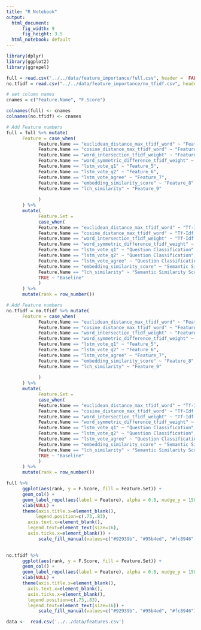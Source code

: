 ```yaml
---
title: "R Notebook"
output:
  html_document: 
      fig_width: 9
      fig_height: 3.5
  html_notebook: default
---
```


```R
library(dplyr)
library(ggplot2)
library(ggrepel)
```

```R
full = read.csv("../../data/feature_importance/full.csv", header =  FALSE)
no.tfidf = read.csv("../../data/feature_importance/no_tfidf.csv", header =  FALSE)
```
```R
# set column names
cnames = c("Feature.Name", "F.Score")

colnames(full) <- cnames
colnames(no.tfidf) <- cnames
```

```R
# Add Feature numbers
full = full %>% mutate(
      Feature = case_when(
            Feature.Name == "euclidean_distance_max_tfidf_word" ~ "Feature_1", 
            Feature.Name == "cosine_distance_max_tfidf_word" ~ "Feature_2",
            Feature.Name == "word_intersection_tfidf_weight" ~ "Feature_3",
            Feature.Name == "word_symmetric_difference_tfidf_weight" ~ "Feature_4",
            Feature.Name == "lstm_vote_q1" ~ "Feature_5",
            Feature.Name == "lstm_vote_q2" ~ "Feature_6",
            Feature.Name == "lstm_vote_agree" ~ "Feature_7",
            Feature.Name == "embedding_similarity_score" ~ "Feature_8",
            Feature.Name == "lch_similarity" ~ "Feature_9"
            
            )
      ) %>%
      mutate(
            Feature.Set = 
            case_when(
            Feature.Name == "euclidean_distance_max_tfidf_word" ~ "Tf-Idf Features", 
            Feature.Name == "cosine_distance_max_tfidf_word" ~ "Tf-Idf Features",
            Feature.Name == "word_intersection_tfidf_weight" ~ "Tf-Idf Features",
            Feature.Name == "word_symmetric_difference_tfidf_weight" ~ "Tf-Idf Features",
            Feature.Name == "lstm_vote_q1" ~ "Question Classification",
            Feature.Name == "lstm_vote_q2" ~ "Question Classification",
            Feature.Name == "lstm_vote_agree" ~ "Question Classification",
            Feature.Name == "embedding_similarity_score" ~ "Semantic Similarity Scores",
            Feature.Name == "lch_similarity" ~ "Semantic Similarity Scores",
            TRUE ~ "Baseline"
            )
      ) %>%
      mutate(rank = row_number())

```

```R
# Add Feature numbers
no.tfidf = no.tfidf %>% mutate(
      Feature = case_when(
            Feature.Name == "euclidean_distance_max_tfidf_word" ~ "Feature_1", 
            Feature.Name == "cosine_distance_max_tfidf_word" ~ "Feature_2",
            Feature.Name == "word_intersection_tfidf_weight" ~ "Feature_3",
            Feature.Name == "word_symmetric_difference_tfidf_weight" ~ "Feature_4",
            Feature.Name == "lstm_vote_q1" ~ "Feature_5",
            Feature.Name == "lstm_vote_q2" ~ "Feature_6",
            Feature.Name == "lstm_vote_agree" ~ "Feature_7",
            Feature.Name == "embedding_similarity_score" ~ "Feature_8",
            Feature.Name == "lch_similarity" ~ "Feature_9"
            
            )
      ) %>%
      mutate(
            Feature.Set = 
            case_when(
            Feature.Name == "euclidean_distance_max_tfidf_word" ~ "Tf-Idf Features", 
            Feature.Name == "cosine_distance_max_tfidf_word" ~ "Tf-Idf Features",
            Feature.Name == "word_intersection_tfidf_weight" ~ "Tf-Idf Features",
            Feature.Name == "word_symmetric_difference_tfidf_weight" ~ "Tf-Idf Features",
            Feature.Name == "lstm_vote_q1" ~ "Question Classification",
            Feature.Name == "lstm_vote_q2" ~ "Question Classification",
            Feature.Name == "lstm_vote_agree" ~ "Question Classification",
            Feature.Name == "embedding_similarity_score" ~ "Semantic Similarity Scores",
            Feature.Name == "lch_similarity" ~ "Semantic Similarity Scores",
            TRUE ~ "Baseline"
            )
      ) %>%
      mutate(rank = row_number())

```

```R
full %>%
      ggplot(aes(rank, y = F.Score, fill = Feature.Set)) + 
      geom_col() + 
      geom_label_repel(aes(label = Feature), alpha = 0.8, nudge_y = 1500 ) + 
      xlab(NULL) + 
      theme(axis.title.x=element_blank(),
           legend.position=c(.73,.83),
        axis.text.x=element_blank(),
        legend.text=element_text(size=16),
        axis.ticks.x=element_blank()) + 
            scale_fill_manual(values=c("#92939b", "#95b4ed", "#fc8946", "#9a69e5")) 
      
```


```R

no.tfidf %>%
      ggplot(aes(rank, y = F.Score, fill = Feature.Set)) + 
      geom_col() + 
      geom_label_repel(aes(label = Feature), alpha = 0.8, nudge_y = 1500 ) + 
      xlab(NULL) + 
      theme(axis.title.x=element_blank(),
        axis.text.x=element_blank(),
        axis.ticks.x=element_blank(), 
        legend.position=c(.73,.83),
        legend.text=element_text(size=16)) + 
            scale_fill_manual(values=c("#92939b", "#95b4ed", "#fc8946"))
```



```R
data <-  read.csv('../../data/features.csv')
```





















































